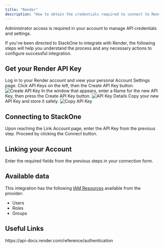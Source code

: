 ```yaml
---
title: "Render"
description: "How to obtain the credentials required to connect to Render."
---
```



<Note>
  Administrator access is required in your account to manage API credentials and settings.
</Note>

If you've been directed to StackOne to integrate with Render, the following steps will help you understand the process and any necessary actions to configure successful integration.

## Get your Render API Key

<Steps>
  <Step title="Log in to Render">
    Log in to your Render account and view your personal Account Settings page.
  </Step>

  <Step title="Create API Key">
    Click API Keys on the left, then the Create API Key button.
    <Frame>
      <img className='rounded-md' style={{ margin: '0 auto', border: '1px solid #efefef' }} alt="Create API Key" src="/images/render/image1.png" />
    </Frame>
  </Step>

  <Step title="Enter API Key Details">
    In the window that appears, enter a Name for the new API Key, then press the Create API Key button.
    <Frame>
      <img className='rounded-md' style={{ margin: '0 auto', border: '1px solid #efefef' }} alt="API Key Details" src="/images/render/image2.png" />
    </Frame>
  </Step>

  <Step title="Copy API Key">
    Copy your new API Key and store it safely.
    <Frame>
      <img className='rounded-md' style={{ margin: '0 auto', border: '1px solid #efefef' }} alt="Copy API Key" src="/images/render/image3.png" />
    </Frame>
  </Step>
</Steps>

## Connecting to StackOne

<Steps>
  <Step title="Enter API Key">
    Upon reaching the Link Account page, enter the API Key from the previous step.
  </Step>

  <Step title="Connect">
    Proceed by clicking the Connect button.
  </Step>
</Steps>


## Linking your Account

Enter the required fields from the previous steps in your connection form.

<IntegrationFooter />


## Available data

This integration has the following [IAM Resources](https://docs.stackone.com/reference/iam_list_users) available from the provider:
<ul>
 <li>Users</li>
 <li>Roles</li>
 <li>Groups</li>
</ul>


## Useful Links
<Card title="Authentication Guide" icon="link" href="https://api-docs.render.com/reference/authentication">
    https://api-docs.render.com/reference/authentication
</Card>


